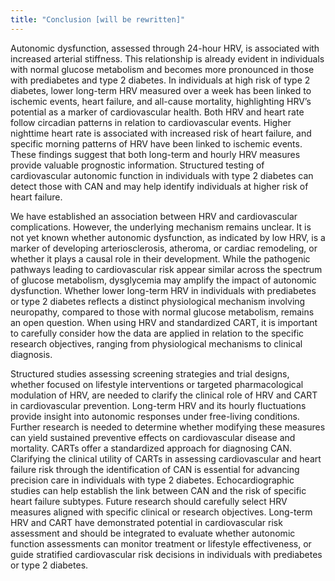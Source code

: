 ```yaml
---
title: "Conclusion [will be rewritten]"
---
```


Autonomic dysfunction, assessed through 24-hour HRV, is associated with increased arterial stiffness. This relationship is already evident in individuals with normal glucose metabolism and becomes more pronounced in those with prediabetes and type 2 diabetes. In individuals at high risk of type 2 diabetes, lower long-term HRV measured over a week has been linked to ischemic events, heart failure, and all-cause mortality, highlighting HRV's potential as a marker of cardiovascular health. Both HRV and heart rate follow circadian patterns in relation to cardiovascular events. Higher nighttime heart rate is associated with increased risk of heart failure, and specific morning patterns of HRV have been linked to ischemic events. These findings suggest that both long-term and hourly HRV measures provide valuable prognostic information. Structured testing of cardiovascular autonomic function in individuals with type 2 diabetes can detect those with CAN and may help identify individuals at higher risk of heart failure.

We have established an association between HRV and cardiovascular complications. However, the underlying mechanism remains unclear. It is not yet known whether autonomic dysfunction, as indicated by low HRV, is a marker of developing arteriosclerosis, atheroma, or cardiac remodeling, or whether it plays a causal role in their development. While the pathogenic pathways leading to cardiovascular risk appear similar across the spectrum of glucose metabolism, dysglycemia may amplify the impact of autonomic dysfunction. Whether lower long-term HRV in individuals with prediabetes or type 2 diabetes reflects a distinct physiological mechanism involving neuropathy, compared to those with normal glucose metabolism, remains an open question. When using HRV and standardized CART, it is important to carefully consider how the data are applied in relation to the specific research objectives, ranging from physiological mechanisms to clinical diagnosis.

Structured studies assessing screening strategies and trial designs, whether focused on lifestyle interventions or targeted pharmacological modulation of HRV, are needed to clarify the clinical role of HRV and CART in cardiovascular prevention. Long-term HRV and its hourly fluctuations provide insight into autonomic responses under free-living conditions. Further research is needed to determine whether modifying these measures can yield sustained preventive effects on cardiovascular disease and mortality. CARTs offer a standardized approach for diagnosing CAN. Clarifying the clinical utility of CARTs in assessing cardiovascular and heart failure risk through the identification of CAN is essential for advancing precision care in individuals with type 2 diabetes. Echocardiographic studies can help establish the link between CAN and the risk of specific heart failure subtypes. Future research should carefully select HRV measures aligned with specific clinical or research objectives. Long-term HRV and CART have demonstrated potential in cardiovascular risk assessment and should be integrated to evaluate whether autonomic function assessments can monitor treatment or lifestyle effectiveness, or guide stratified cardiovascular risk decisions in individuals with prediabetes or type 2 diabetes. 


